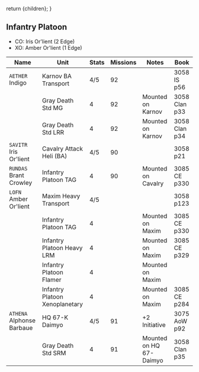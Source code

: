   return <Framework>{children}</Framework>;
}

## Infantry Platoon

- CO: Iris Or'lient (2 Edge)
- XO: Amber Or'lient (1 Edge)

| Name                      | Unit                           | Stats | Missions | Notes                   | Book          |
| ------------------------- | ------------------------------ | ----- | -------- | ----------------------- | ------------- |
| `AETHER` Indigo           | Karnov BA Transport            | 4/5   | 92       |                         | 3058 IS p56   |
|                           | Gray Death Std MG              | 4     | 92       | Mounted on Karnov       | 3058 Clan p33 |
|                           | Gray Death Std LRR             | 4     | 92       | Mounted on Karnov       | 3058 Clan p34 |
| `SAVITR` Iris Or'lient    | Cavalry Attack Heli (BA)       | 4/5   | 90       |                         | 3058 p21      |
| `RUNDAS` Brant Crowley    | Infantry Platoon TAG           | 4     | 90       | Mounted on Cavalry      | 3085 CE p330  |
| `LOFN` Amber Or'lient     | Maxim Heavy Transport          | 4/5   |          |                         | 3058 p123     |
|                           | Infantry Platoon TAG           | 4     |          | Mounted on Maxim        | 3085 CE p330  |
|                           | Infantry Platoon Heavy LRM     | 4     |          | Mounted on Maxim        | 3085 CE p329  |
|                           | Infantry Platoon Flamer        | 4     |          | Mounted on Maxim        |
|                           | Infantry Platoon Xenoplanetary | 4     |          | Mounted on Maxim        | 3085 CE p284  |
| `ATHENA` Alphonse Barbaue | HQ 67-K Daimyo                 | 4/5   | 91       | +2 Initiative           | 3075 AoW p92  |
|                           | Gray Death Std SRM             | 4     | 91       | Mounted on HQ 67-Daimyo | 3058 Clan p35 |
